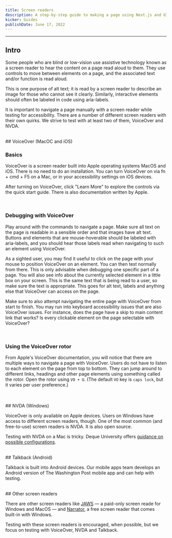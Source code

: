 ```yaml
---
title: Screen readers
description: A step-by-step guide to making a page using Next.js and UI Kit.
kicker: Guides
publishDate: June 17, 2022
---
```


---

## Intro

Some people who are blind or low-vision use assistive technology known as a screen reader to hear the content on a page read aloud to them. They use controls to move between elements on a page, and the associated text and/or function is read aloud.

This is one purpose of alt text; it is read by a screen reader to describe an image for those who cannot see it clearly. Similarly, interactive elements should often be labeled in code using aria-labels.

It is important to navigate a page manually with a screen reader while testing for accessibility. There are a number of different screen readers with their own quirks. We strive to test with at least two of them, VoiceOver and NVDA.

<br />
## VoiceOver (MacOC and iOS)

### Basics

VoiceOver is a screen reader built into Apple operating systems MacOS and iOS. There is no need to do an installation. You can turn VoiceOver on via fn + cmd + F5 on a Mac, or in your accessibility settings on iOS devices.

After turning on VoiceOver, click "Learn More" to explore the controls via the quick start guide. There is also documentation written by Apple.

<Container>
  <Box css={{ display: "flex", justifyContent: "center", margin: "auto" }}>
    <InlineImage width={836} height={448} src="/images/voice-over.png" />
  </Box>
</Container>
<br />

### Debugging with VoiceOver

Play around with the commands to navigate a page. Make sure all text on the page is readable in a sensible order and that images have alt text. Buttons and elements that are mouse-hoverable should be labeled with aria-labels, and you should hear those labels read when navigating to such an element using VoiceOver.

As a sighted user, you may find it useful to click on the page with your mouse to position VoiceOver on an element. You can then test normally from there. This is only advisable when debugging one specific part of a page. You will also see info about the currently selected element in a little box on your screen. This is the same text that is being read to a user, so make sure the text is appropriate. This goes for alt text, labels and anything else that VoiceOver can access on the page.

Make sure to also attempt navigating the entire page with VoiceOver from start to finish. You may run into keyboard accessibility issues that are also VoiceOver issues. For instance, does the page have a skip to main content link that works? Is every clickable element on the page selectable with VoiceOver?

<Container>
  <Box css={{ display: "flex", justifyContent: "center", margin: "auto" }}>
    <InlineImage width={836} height={448} src="/images/voice-over-example.png" />
  </Box>
</Container>
<br />

### Using the VoiceOver rotor

From Apple's VoiceOver documentation, you will notice that there are multiple ways to navigate a page with VoiceOver. Users do not have to listen to each element on the page from top to bottom. They can jump around to different links, headings and other page elements using something called the rotor. Open the rotor using `VO + U`. (The default `VO` key is `caps lock`, but it varies per user preference.)

<Container>
  <Box css={{ display: "flex", justifyContent: "center", margin: "auto" }}>
    <InlineImage width={836} height={448} src="/images/voice-over-example.png" />
  </Box>
</Container>
<br />

<br />
## NVDA (Windows)

VoiceOver is only available on Apple devices. Users on Windows have access to different screen readers, though. One of the most common (and free-to-use) screen readers is NVDA. It is also open source.

Testing with NVDA on a Mac is tricky. Deque University offers [guidance on possible configurations](https://dequeuniversity.com/mac/windows-screen-readers).

<br />
## Talkback (Android)

Talkback is built into Android devices. Our mobile apps team develops an Android version of The Washington Post mobile app and can help with testing.

<br />
## Other screen readers

There are other screen readers like [JAWS](https://www.freedomscientific.com/products/software/jaws/) — a paid-only screen reade for Windows and MacOS — and [Narrator](https://support.microsoft.com/en-us/windows/complete-guide-to-narrator-e4397a0d-ef4f-b386-d8ae-c172f109bdb1), a free screen reader that comes built-in with Windows.

Testing with these screen readers is encouraged, when possible, but we focus on testing with VoiceOver, NVDA and Talkback.
